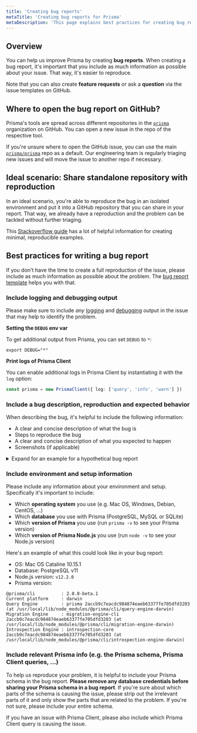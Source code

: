 ```yaml
---
title: 'Creating bug reports'
metaTitle: 'Creating bug reports for Prisma'
metaDescription: 'This page explains best practices for creating bug reports for Prisma, including sharing additional debugging output and other recommendations.'
---
```


## Overview

You can help us improve Prisma by creating **bug reports**. When creating a bug report, it's important that you include as much information as possible about your issue. That way, it's easier to reproduce.

Note that you can also create **feature requests** or ask a **question** via the issue templates on GitHub.

## Where to open the bug report on GitHub?

Prisma's tools are spread across different repositories in the [`prisma`](https://github.com/prisma/) organization on GitHub. You can open a new issue in the repo of the respective tool.

If you're unsure where to open the GitHub issue, you can use the main [`prisma/prisma`](https://github.com/prisma/prisma) repo as a default. Our engineering team is regularly triaging new issues and will move the issue to another repo if necessary.

## Ideal scenario: Share standalone repository with reproduction

In an ideal scenario, you're able to reproduce the bug in an isolated environment and put it into a GitHub repository that you can share in your report. That way, we already have a reproduction and the problem can be tackled without further triaging.

This [Stackoverflow guide](https://stackoverflow.com/help/minimal-reproducible-example) has a lot of helpful information for creating minimal, reproducible examples.

## Best practices for writing a bug report

If you don't have the time to create a full reproduction of the issue, please include as much information as possible about the problem. The [bug report template](https://github.com/prisma/prisma/issues/new?assignees=&labels=&template=bug_report.md&title=) helps you with that.

### Include logging and debugging output

Please make sure to include _any_ [logging](../concepts/components/prisma-client/logging) and [debugging](../concepts/components/prisma-client/debugging) output in the issue that may help to identify the problem.

**Setting the `DEBUG` env var**

To get additional output from Prisma, you can set `DEBUG` to `*`:

```terminal
export DEBUG="*"
```

**Print logs of Prisma Client**

You can enable additional logs in Prisma Client by instantiating it with the `log` option:

```ts
const prisma = new PrismaClient({ log: ['query', 'info', 'warn'] })
```

### Include a bug description, reproduction and expected behavior

When describing the bug, it's helpful to include the following information:

- A clear and concise description of what the bug is
- Steps to reproduce the bug
- A clear and concise description of what you expected to happen
- Screenshots (if applicable)

<details><summary>Expand for an example for a hypothetical bug report</summary>

**Example**

**Describe the bug**

`@unique` attribute on `email` field doesn't work on my model. I can create duplicate records with the same `email`.

**To reproduce**:

I have this Prisma schema (removed all unnecessary models and fields):

```prisma
model User {
  id    Int    @id @default(autoincrement())
  email String @unique
}
```

I then run `prisma generate` to generate Prisma Client.

I then have a Node.js script that creates two `User` records with the same `email`:

```ts
import { PrismaClient } from '@prisma/client'

const prisma = new PrismaClient()

// A `main` function so that we can use async/await
async function main() {
  const user1 = await prisma.create({
    data: { email: 'alice@prisma.io' },
  })
  const user2 = await prisma.create({
    data: { email: 'alice@prisma.io' },
  })
  console.log(user1, user2)
}

main()
  .catch(e => {
    throw e
  })
  .finally(async () => {
    await prisma.$disconnect()
  })
```

**Expected behavior**

I expected an exception when trying to create `user2` with the same `email` as `user1` because this violates the `@unique` constraint defined in the Prisma schema.

</details>

### Include environment and setup information

Please include any information about your environment and setup. Specifically it's important to include:

- Which **operating system** you use (e.g. Mac OS, Windows, Debian, CentOS, ...)
- Which **database** you use with Prisma (PostgreSQL, MySQL or SQLite)
- Which **version of Prisma** you use (run `prisma -v` to see your Prisma version)
- Which **version of Prisma Node.js** you use (run `node -v` to see your Node.js version)

Here's an example of what this could look like in your bug report:

- OS: Mac OS Cataline 10.15.1
- Database: PostgreSQL v11
- Node.js version: `v12.2.0`
- Prisma version:

```
@prisma/cli          : 2.0.0-beta.1
Current platform     : darwin
Query Engine         : prisma 2accb9c7eacdc984874eaeb63377fe705dfd3203 (at /usr/local/lib/node_modules/@prisma/cli/query-engine-darwin)
Migration Engine     : migration-engine-cli 2accb9c7eacdc984874eaeb63377fe705dfd3203 (at /usr/local/lib/node_modules/@prisma/cli/migration-engine-darwin)
Introspection Engine : introspection-core 2accb9c7eacdc984874eaeb63377fe705dfd3203 (at /usr/local/lib/node_modules/@prisma/cli/introspection-engine-darwin)
```

### Include relevant Prisma info (e.g. the Prisma schema, Prisma Client queries, ...)

To help us reproduce your problem, it is helpful to include your Prisma schema in the bug report. **Please remove any database credentials before sharing your Prisma schema in a bug report**. If you're sure about which parts of the schema is causing the issue, please strip out the irrelevant parts of it and only show the parts that are related to the problem. If you're not sure, please include your entire schema.

If you have an issue with Prisma Client, please also include which Prisma Client query is causing the issue.
